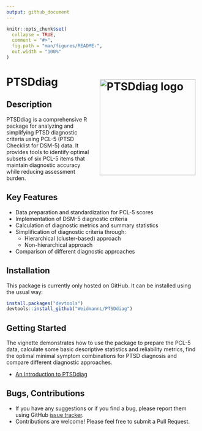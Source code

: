 ```yaml
---
output: github_document
---
```


<!-- README.md is generated from README.Rmd. Please edit that file -->

```r
knitr::opts_chunk$set(
  collapse = TRUE,
  comment = "#>",
  fig.path = "man/figures/README-",
  out.width = "100%"
)
```

# PTSDdiag <img src="man/figures/logo.png" align="right" height="250" style="margin: 0 0 0 10px; padding: 10px;" alt="PTSDdiag logo" />

<!-- badges: start -->
<!-- badges: end -->

## Description 
PTSDdiag is a comprehensive R package for analyzing and simplifying PTSD diagnostic criteria using PCL-5 (PTSD Checklist for DSM-5) data. It provides tools to identify optimal subsets of six PCL-5 items that maintain diagnostic accuracy while reducing assessment burden. 

## **Key Features**

 * Data preparation and standardization for PCL-5 scores
 * Implementation of DSM-5 diagnostic criteria
 * Calculation of diagnostic metrics and summary statistics
 * Simplification of diagnostic criteria through:
    * Hierarchical (cluster-based) approach
    * Non-hierarchical approach
 * Comparison of different diagnostic approaches

## Installation

This package is currently only hosted on GitHub. It can be installed using the usual way:
``` r
install.packages("devtools")
devtools::install_github("WeidmannL/PTSDdiag")
```

## Getting Started

The vignette demonstrates how to use the package to prepare the PCL-5 data, calculate some basic descriptive statistics and reliability metrics, find the optimal minimal symptom combinations for PTSD diagnosis and compare different diagnostic approaches.

 * [An Introduction to PTSDdiag](https://osf.io/73bgx)
 
## Bugs, Contributions

* If you have any suggestions or if you find a bug, please report them using GitHub [issue tracker](https:://github.com/WeidmannL/PTSDdiag/issues).
* Contributions are welcome! Please feel free to submit a Pull Request.
